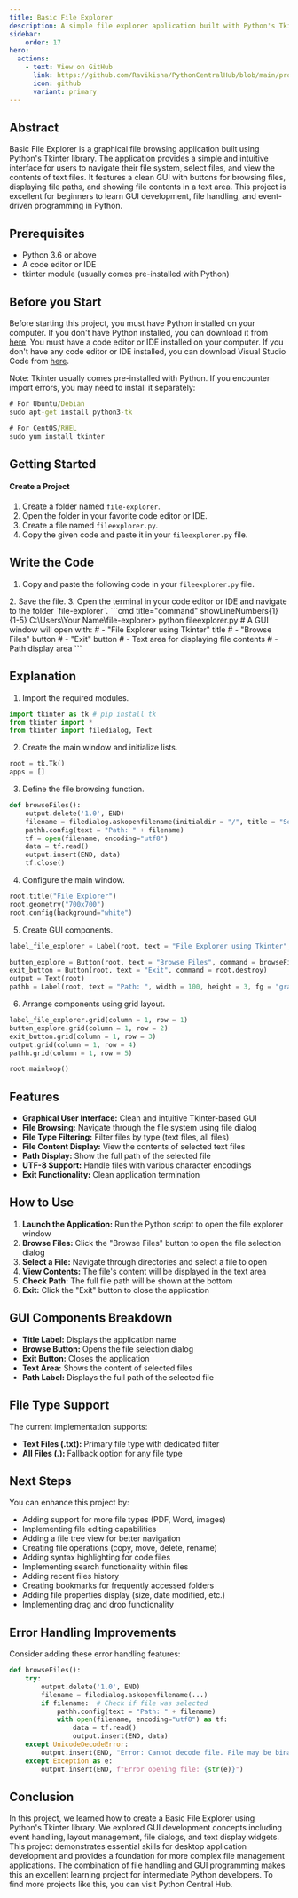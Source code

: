 ```yaml
---
title: Basic File Explorer
description: A simple file explorer application built with Python's Tkinter library that allows users to browse, open, and read text files through a graphical interface.
sidebar: 
    order: 17
hero:
  actions:
    - text: View on GitHub
      link: https://github.com/Ravikisha/PythonCentralHub/blob/main/projects/beginners/fileexplorer.py
      icon: github
      variant: primary
---
```


## Abstract
Basic File Explorer is a graphical file browsing application built using Python's Tkinter library. The application provides a simple and intuitive interface for users to navigate their file system, select files, and view the contents of text files. It features a clean GUI with buttons for browsing files, displaying file paths, and showing file contents in a text area. This project is excellent for beginners to learn GUI development, file handling, and event-driven programming in Python.

## Prerequisites
- Python 3.6 or above
- A code editor or IDE
- tkinter module (usually comes pre-installed with Python)

## Before you Start
Before starting this project, you must have Python installed on your computer. If you don't have Python installed, you can download it from [here](https://www.python.org/downloads/). You must have a code editor or IDE installed on your computer. If you don't have any code editor or IDE installed, you can download Visual Studio Code from [here](https://code.visualstudio.com/download). 

Note: Tkinter usually comes pre-installed with Python. If you encounter import errors, you may need to install it separately:

```cmd title="command" showLineNumbers{1} {1}
# For Ubuntu/Debian
sudo apt-get install python3-tk

# For CentOS/RHEL
sudo yum install tkinter
```

## Getting Started
#### Create a Project
1. Create a folder named `file-explorer`.
2. Open the folder in your favorite code editor or IDE.
3. Create a file named `fileexplorer.py`.
4. Copy the given code and paste it in your `fileexplorer.py` file.

## Write the Code
1. Copy and paste the following code in your `fileexplorer.py` file.
<FileCode file="projects/beginners/fileexplorer.py" lang="python" title="Basic File Explorer" />
2. Save the file.
3. Open the terminal in your code editor or IDE and navigate to the folder `file-explorer`.
```cmd title="command" showLineNumbers{1} {1-5}
C:\Users\Your Name\file-explorer> python fileexplorer.py
# A GUI window will open with:
# - "File Explorer using Tkinter" title
# - "Browse Files" button
# - "Exit" button
# - Text area for displaying file contents
# - Path display area
```

## Explanation
1. Import the required modules.
```python title="fileexplorer.py" showLineNumbers{1} {1-4}
import tkinter as tk # pip install tk
from tkinter import *
from tkinter import filedialog, Text
```

2. Create the main window and initialize lists.
```python title="fileexplorer.py" showLineNumbers{1} {1-3}
root = tk.Tk()
apps = []
```

3. Define the file browsing function.
```python title="fileexplorer.py" showLineNumbers{1} {1-10}
def browseFiles():
    output.delete('1.0', END)
    filename = filedialog.askopenfilename(initialdir = "/", title = "Select a File", filetypes = (("Text files","*.txt*"), ("all files", "*.*")))
    pathh.config(text = "Path: " + filename)
    tf = open(filename, encoding="utf8")
    data = tf.read()
    output.insert(END, data)
    tf.close()
```

4. Configure the main window.
```python title="fileexplorer.py" showLineNumbers{1} {1-3}
root.title("File Explorer")
root.geometry("700x700")
root.config(background="white")
```

5. Create GUI components.
```python title="fileexplorer.py" showLineNumbers{1} {1-8}
label_file_explorer = Label(root, text = "File Explorer using Tkinter", width = 100, height = 3, fg = "gray", bg = "whitesmoke")

button_explore = Button(root, text = "Browse Files", command = browseFiles)
exit_button = Button(root, text = "Exit", command = root.destroy)
output = Text(root)
pathh = Label(root, text = "Path: ", width = 100, height = 3, fg = "gray", bg = "whitesmoke")
```

6. Arrange components using grid layout.
```python title="fileexplorer.py" showLineNumbers{1} {1-8}
label_file_explorer.grid(column = 1, row = 1)
button_explore.grid(column = 1, row = 2)
exit_button.grid(column = 1, row = 3)
output.grid(column = 1, row = 4)
pathh.grid(column = 1, row = 5)

root.mainloop()
```

## Features
- **Graphical User Interface:** Clean and intuitive Tkinter-based GUI
- **File Browsing:** Navigate through the file system using file dialog
- **File Type Filtering:** Filter files by type (text files, all files)
- **File Content Display:** View the contents of selected text files
- **Path Display:** Show the full path of the selected file
- **UTF-8 Support:** Handle files with various character encodings
- **Exit Functionality:** Clean application termination

## How to Use
1. **Launch the Application:** Run the Python script to open the file explorer window
2. **Browse Files:** Click the "Browse Files" button to open the file selection dialog
3. **Select a File:** Navigate through directories and select a file to open
4. **View Contents:** The file's content will be displayed in the text area
5. **Check Path:** The full file path will be shown at the bottom
6. **Exit:** Click the "Exit" button to close the application

## GUI Components Breakdown
- **Title Label:** Displays the application name
- **Browse Button:** Opens the file selection dialog
- **Exit Button:** Closes the application
- **Text Area:** Shows the content of selected files
- **Path Label:** Displays the full path of the selected file

## File Type Support
The current implementation supports:
- **Text Files (.txt):** Primary file type with dedicated filter
- **All Files (*.*):** Fallback option for any file type

## Next Steps
You can enhance this project by:
- Adding support for more file types (PDF, Word, images)
- Implementing file editing capabilities
- Adding a file tree view for better navigation
- Creating file operations (copy, move, delete, rename)
- Adding syntax highlighting for code files
- Implementing search functionality within files
- Adding recent files history
- Creating bookmarks for frequently accessed folders
- Adding file properties display (size, date modified, etc.)
- Implementing drag and drop functionality

## Error Handling Improvements
Consider adding these error handling features:
```python title="fileexplorer.py" showLineNumbers{1}
def browseFiles():
    try:
        output.delete('1.0', END)
        filename = filedialog.askopenfilename(...)
        if filename:  # Check if file was selected
            pathh.config(text = "Path: " + filename)
            with open(filename, encoding="utf8") as tf:
                data = tf.read()
                output.insert(END, data)
    except UnicodeDecodeError:
        output.insert(END, "Error: Cannot decode file. File may be binary or use different encoding.")
    except Exception as e:
        output.insert(END, f"Error opening file: {str(e)}")
```

## Conclusion
In this project, we learned how to create a Basic File Explorer using Python's Tkinter library. We explored GUI development concepts including event handling, layout management, file dialogs, and text display widgets. This project demonstrates essential skills for desktop application development and provides a foundation for more complex file management applications. The combination of file handling and GUI programming makes this an excellent learning project for intermediate Python developers. To find more projects like this, you can visit Python Central Hub.
